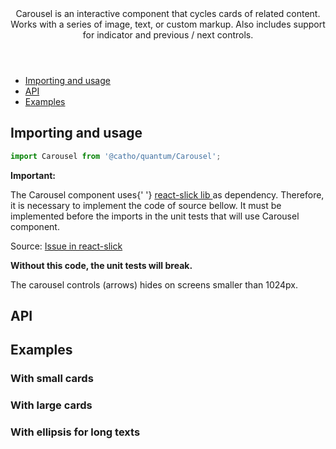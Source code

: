 

<Meta title="Carousel" component={Carousel}  />

<Header title="Carousel">
    Carousel is an interactive component that cycles cards of related content. Works with a series of image, text, or custom markup. Also
    includes support for indicator and previous / next controls.
</Header>

- [Importing and usage](#importing)
- [API](#api)
- [Examples](#examples)

## <a id="importing"></a>Importing and usage

```js
import Carousel from '@catho/quantum/Carousel';
```

<Alert icon="warning" skin="warning">
  <strong>Important:</strong>
  <p>
    The Carousel component uses{' '}
    <a
      href="https://react-slick.neostack.com/"
      target="_blank"
      rel="noopener noreferrer"
    >
      react-slick lib
    </a> 
    as dependency. Therefore, it is necessary to implement the code
    of source bellow. It must be implemented before the imports
    in the unit tests that will use Carousel component.
  </p>
  <p>
    Source: 
    <a
      href="https://github.com/akiran/react-slick/issues/742#issuecomment-460281987"
      target="_blank"
      rel="noopener noreferrer"
    >
      Issue in react-slick
    </a>
  </p>
  <p>
    <strong>Without this code, the unit tests will break. </strong>
  </p>
</Alert>

<Canvas>
  <Story id="carousel--default"/>
</Canvas>

<Alert icon="info" skin="neutral">
  The carousel controls (arrows) hides on screens smaller than 1024px.
</Alert>

## <a id="api"></a>API

<ArgsTable of={Carousel} />

## <a id="examples"></a>Examples

### With small cards

<Canvas>
  <Story id="carousel--with-small-cards"/>
</Canvas>

### With large cards

<Canvas>
  <Story id="carousel--with-large-cards"/>
</Canvas>

### With ellipsis for long texts

<Canvas>
  <Story id="carousel--with-ellipsis-for-long-texts"/>
</Canvas>
